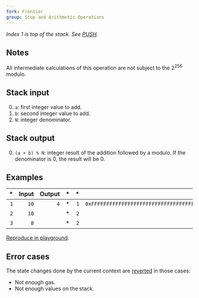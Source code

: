 ```yaml
---
fork: Frontier
group: Stop and Arithmetic Operations
---
```


*Index 1 is top of the stack. See [PUSH](/#60).*

## Notes

All intermediate calculations of this operation are not subject to the 2<sup>256</sup> modulo.

## Stack input

0. `a`: first integer value to add.
1. `b`: second integer value to add.
2. `N`: integer denominator.

## Stack output

0. `(a + b) % N`: integer result of the addition followed by a modulo. If the denominator is 0, the result will be 0.

## Examples

| * | Input | Output | * | * | Input | Output |
|--:|------:|-------:|--:|--:|------:|-------:|
| `1` | `10` | `4` | * | `1` | `0xFFFFFFFFFFFFFFFFFFFFFFFFFFFFFFFFFFFFFFFFFFFFFFFFFFFFFFFFFFFFFFFF` | `1` |
| `2` | `10` | | * | `2` | `2` | |
| `3` | `8` | | * | `2` | `2` | |

[Reproduce in playground](/playground?unit=Wei&codeType=Mnemonic&code='y1z8z10z10vwwy2z2z2u32%200xssssv'~ttttzu1%20y%2F%2F%20Example%20w%5CnvwADDMODuwPUSHtFFs~~%01stuvwyz~_).

## Error cases

The state changes done by the current context are [reverted](#FD) in those cases:
- Not enough gas.
- Not enough values on the stack.

